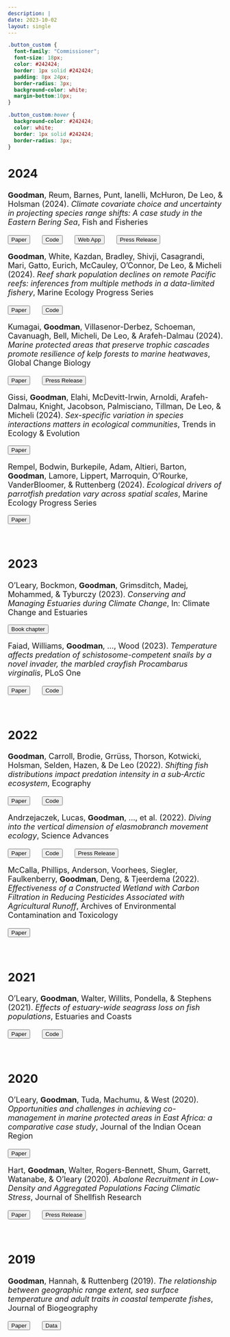 ```yaml
---
description: |
date: 2023-10-02
layout: single
---
```


```css
.button_custom {
  font-family: "Commissioner";
  font-size: 18px;
  color: #242424;
  border: 1px solid #242424;
  padding: 8px 24px;
  border-radius: 3px;
  background-color: white;
  margin-bottom:10px;
}

.button_custom:hover {
  background-color: #242424;
  color: white;
  border: 1px solid #242424;
  border-radius: 3px;
}
```

<font size = "4">

<h2> 2024 </h2>

**Goodman**, Reum, Barnes, Punt, Ianelli, McHuron, De Leo, & Holsman (2024). *Climate covariate choice and uncertainty in projecting species range shifts: A case study in the Eastern Bering Sea*, Fish and Fisheries

<a href="https://doi.org/10.1111/faf.12875"><button class="btn btn-primary button_custom"><i class="fa fa-file"></i> Paper</button></a> <b>&emsp;</b>
<a href="https://github.com/mcgoodman/EBS_range_projections"><button class="btn btn-primary button_custom"><i class="fa fa-code"></i> Code</button></a> <b>&emsp;</b>
<a href="https://mgoodman.shinyapps.io/aclim2_sdms_explorer/"><button class="btn btn-primary button_custom"><i class="fa fa-cloud"></i> Web App</button></a> <b>&emsp;</b>
<a href="https://www.fisheries.noaa.gov/feature-story/some-fish-and-crab-may-shift-further-north-alaskan-waters-previously-predicted"><button class="btn btn-primary button_custom"><i class="fa fa-newspaper"></i> Press Release</button></a>

**Goodman**, White, Kazdan, Bradley, Shivji, Casagrandi, Mari, Gatto, Eurich, McCauley, O'Connor, De Leo, & Micheli (2024). *Reef shark population declines on remote Pacific reefs: inferences from multiple methods in a data-limited fishery*, Marine Ecology Progress Series

<a href="https://doi.org/10.3354/meps14746"><button class="btn btn-primary button_custom"><i class="fa fa-file"></i> Paper</button></a> <b>&emsp;</b>
<a href="https://github.com/mcgoodman/Teraina_reef_sharks"><button class="btn btn-primary button_custom"><i class="fa fa-code"></i> Code</button></a> 

Kumagai, **Goodman**, Villasenor-Derbez, Schoeman, Cavanuagh, Bell, Micheli, De Leo, & Arafeh-Dalmau (2024). *Marine protected areas that preserve trophic cascades promote resilience of kelp forests to marine heatwaves*, Global Change Biology

<a href="https://doi.org/10.1111/gcb.17620"><button class="btn btn-primary button_custom"><i class="fa fa-file"></i> Paper</button></a> <b>&emsp;</b>
<a href="https://news.stanford.edu/stories/2025/04/research-fishing-bans-kelp-forests-marine-heatwaves"><button class="btn btn-primary button_custom"><i class="fa fa-newspaper"></i> Press Release</button></a>


Gissi, **Goodman**, Elahi, McDevitt-Irwin, Arnoldi, Arafeh-Dalmau, Knight, Jacobson, Palmisciano, Tillman, De Leo, & Micheli (2024). *Sex-specific variation in species interactions matters in ecological communities*, Trends in Ecology & Evolution

<a href="https://doi.org/10.1016/j.tree.2024.07.006"><button class="btn btn-primary button_custom"><i class="fa fa-file"></i> Paper</button></a>

Rempel, Bodwin, Burkepile, Adam, Altieri, Barton, **Goodman**, Lamore, Lippert, Marroquin, O'Rourke, VanderBloomer, & Ruttenberg (2024). *Ecological drivers of parrotfish predation vary across spatial scales*, Marine Ecology Progress Series

<a href="https://doi.org/10.3354/meps14633"><button class="btn btn-primary button_custom"><i class="fa fa-file"></i> Paper</button></a>

<br/>

<h2> 2023 </h2>

O'Leary, Bockmon, **Goodman**, Grimsditch, Madej, Mohammed, & Tyburczy (2023). *Conserving and Managing Estuaries during Climate Change*, In: Climate Change and Estuaries

<a href="https://www.taylorfrancis.com/chapters/edit/10.1201/9781003126096-35/conserving-managing-estuaries-climate-change-leary-bockmon-goodman-grimsditch-madej-mohammed-tyburczy"><button class="btn btn-primary button_custom"><i class="fa fa-file"></i> Book chapter</button></a> 


Faiad, Williams, **Goodman**, ..., Wood (2023). *Temperature affects predation of schistosome-competent snails by a novel invader, the marbled crayfish Procambarus virginalis*, PLoS One

<a href="https://journals.plos.org/plosone/article?id=10.1371/journal.pone.0290615"><button class="btn btn-primary button_custom"><i class="fa fa-file"></i> Paper</button></a> <b>&emsp;</b>
<a href="https://github.com/wood-lab/Faiad_et_al_2023_PLoS_One"><button class="btn btn-primary button_custom"><i class="fa fa-code"></i> Code</button></a>

<br/>

<h2> 2022 </h2>

**Goodman**, Carroll, Brodie, Grrüss, Thorson, Kotwicki, Holsman, Selden, Hazen, & De Leo (2022). *Shifting fish distributions impact predation intensity in a sub‐Arctic ecosystem*, Ecography

<a href="https://onlinelibrary.wiley.com/doi/full/10.1111/ecog.06084"><button class="btn btn-primary button_custom"><i class="fa fa-file"></i> Paper</button></a> <b>&emsp;</b>
<a href="https://github.com/mcgoodman/Goodman-et-al_2022_Ecography"><button class="btn btn-primary button_custom"><i class="fa fa-code"></i> Code</button></a>


Andrzejaczek, Lucas, **Goodman**, ..., et al. (2022). *Diving into the vertical dimension of elasmobranch movement ecology*, Science Advances

<a href="https://www.science.org/doi/full/10.1126/sciadv.abo1754"><button class="btn btn-primary button_custom"><i class="fa fa-file"></i> Paper</button></a> <b>&emsp;</b>
<a href="https://github.com/mcgoodman/shark-vertical-overlap"><button class="btn btn-primary button_custom"><i class="fa fa-code"></i> Code</button></a> <b>&emsp;</b>
<a href="https://news.stanford.edu/stories/2022/08/scientists-take-deep-dive-sharks-use-ocean"><button class="btn btn-primary button_custom"><i class="fa fa-newspaper"></i> Press Release</button></a>


McCalla, Phillips, Anderson, Voorhees, Siegler, Faulkenberry, **Goodman**, Deng, & Tjeerdema (2022). *Effectiveness of a Constructed Wetland with Carbon Filtration in Reducing Pesticides Associated with Agricultural Runoff*, Archives of Environmental Contamination and Toxicology

<a href="https://link.springer.com/article/10.1007/s00244-021-00909-0"><button class="btn btn-primary button_custom"><i class="fa fa-file"></i> Paper</button></a> <b>&emsp;</b>

<br/>

<h2> 2021 </h2>

O’Leary, **Goodman**, Walter, Willits, Pondella, & Stephens (2021). *Effects of estuary-wide seagrass loss on fish populations*, Estuaries and Coasts

<a href="https://link.springer.com/article/10.1007/s12237-021-00917-2"><button class="btn btn-primary button_custom"><i class="fa fa-file"></i> Paper</button></a> <b>&emsp;</b>
<a href="https://github.com/mcgoodman/OLeary-et-al_2020_ESCO"><button class="btn btn-primary button_custom"><i class="fa fa-code"></i> Code</button></a>

<br/>

<h2> 2020 </h2>

O’Leary, **Goodman**, Tuda, Machumu,  & West (2020). *Opportunities and challenges in achieving co-management in marine protected areas in East Africa: a comparative case study*, Journal of the Indian Ocean Region

<a href="https://www.tandfonline.com/doi/full/10.1080/19480881.2020.1825201"><button class="btn btn-primary button_custom"><i class="fa fa-file"></i> Paper</button></a> <b>&emsp;</b>


Hart, **Goodman**, Walter, Rogers-Bennett, Shum, Garrett, Watanabe, & O'leary (2020). *Abalone Recruitment in Low-Density and Aggregated Populations Facing Climatic Stress*, Journal of Shellfish Research

<a href="https://doi.org/10.2983/035.039.0218"><button class="btn btn-primary button_custom"><i class="fa fa-file"></i> Paper</button></a> <b>&emsp;</b>
<a href="https://caseagrant.ucsd.edu/news/warmer-waters-threaten-red-abalone-recovery"><button class="btn btn-primary button_custom"><i class="fa fa-newspaper"></i> Press Release</button></a>

<br/>

<h2> 2019 </h2>

**Goodman**, Hannah, & Ruttenberg (2019). *The relationship between geographic range extent, sea surface temperature and adult traits in coastal temperate fishes*, Journal of Biogeography

<a href="https://onlinelibrary.wiley.com/doi/full/10.1111/jbi.13595"><button class="btn btn-primary button_custom"><i class="fa fa-file"></i> Paper</button></a> <b>&emsp;</b>
<a href="https://datadryad.org/stash/dataset/doi:10.5061/dryad.8n4pn0b"><button class="btn btn-primary button_custom"><i class="fa fa-database"></i> Data</button></a>

<br/>